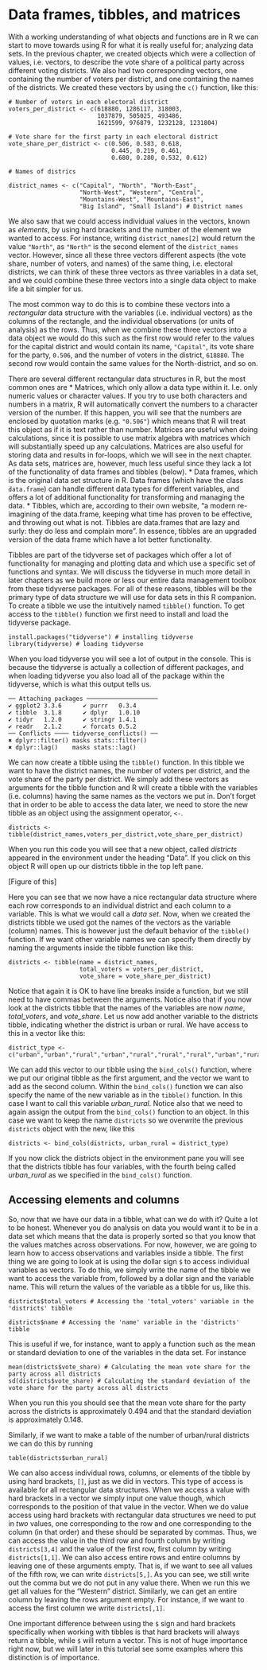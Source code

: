 # Data frames, tibbles, and matrices

With a working understanding of what objects and functions are in R we can start to move towards using R for what it is really useful for; analyzing data sets. In the previous chapter, we created objects which were a collection of values, i.e. vectors, to describe the vote share of a political party across different voting districts. We also had two corresponding vectors, one containing the number of voters per district, and one containing the names of the districts. We created these vectors by using the `c()` function, like this:

```
# Number of voters in each electoral district
voters_per_district <- c(618880, 1286117, 318003, 
                         1037879, 505025, 493486, 
                         1621599, 976879, 1232128, 1231804) 

# Vote share for the first party in each electoral district
vote_share_per_district <- c(0.506, 0.583, 0.618, 
                             0.445, 0.219, 0.461, 
                             0.680, 0.280, 0.532, 0.612) 
                             
# Names of districs

district_names <- c("Capital", "North", "North-East",
                    "North-West", "Western", "Central",
                    "Mountains-West", "Mountains-East",
                    "Big Island", "Small Island") # District names
```

We also saw that we could access individual values in the vectors, known as *elements*, by using hard brackets and the number of the element we wanted to access. For instance, writing `district_names[2]` would return the value `"North"`, as `"North"` is the second element of the `district_names` vector. However, since all these three vectors different aspects (the vote share, number of voters, and names) of the same thing, i.e. electoral districts, we can think of these three vectors as three variables in a data set, and we could combine these three vectors into a single data object to make life a bit simpler for us. 

The most common way to do this is to combine these vectors into a *rectangular* data structure with the variables (i.e. individual vectors) as the columns of the rectangle, and the individual observations (or units of analysis) as the rows. Thus, when we combine these three vectors into a data object we would do this such as the first row would refer to the values for the capital district and would contain its name, `"Capital"`, its vote share for the party, `0.506`, and the number of voters in the district, `618880`. The second row would contain the same values for the North-district, and so on. 

There are several different rectangular data structures in R, but the most common ones are
* Matrices, which only allow a data type within it. I.e. only numeric values or character values. If you try to use both characters and numbers in a matrix, R will automatically convert the numbers to a character version of the number. If this happen, you will see that the numbers are enclosed by quotation marks (e.g. `"0.506"`) which means that R will treat this object as if it is text rather than number. Matrices are useful when doing calculations, since it is possible to use matrix algebra with matrices which will substantially speed up any calculations. Matrices are also useful for storing data and results in for-loops, which we will see in the next chapter. As data sets, matrices are, however, much less useful since they lack a lot of the functionality of data frames and tibbles (below).
* Data frames, which is the original data set structure in R. Data frames (which have the class `data.frame`) can handle different data types for different variables, and offers a lot of additional functionality for transforming and managing the data.
* Tibbles, which are, according to their own website, "a modern re-imagining of the data.frame, keeping what time has proven to be effective, and throwing out what is not. Tibbles are data.frames that are lazy and surly: they do less and complain more". In essence, tibbles are an upgraded version of the data frame which have a lot better functionality.

Tibbles are part of the tidyverse set of packages which offer a lot of functionality for managing and plotting data and which use a specific set of functions and syntax. We will discuss the tidyverse in much more detail in later chapters as we build more or less our entire data management toolbox from these tidyverse packages. For all of these reasons, tibbles will be the primary type of data structure we will use for data sets in this R companion. To create a tibble we use the intuitively named `tibble()` function. To get access to the `tibble()` function we first need to install and load the tidyverse package.

```
install.packages("tidyverse") # installing tidyverse
library(tidyverse) # loading tidyverse
```

When you load tidyverse you will see a lot of output in the console. This is because the tidyverse is actually a collection of different packages, and when loading tidyverse you also load all of the package within the tidyverse, which is what this output tells us.

```
── Attaching packages ────────────────────
✔ ggplot2 3.3.6      ✔ purrr   0.3.4 
✔ tibble  3.1.8      ✔ dplyr   1.0.10
✔ tidyr   1.2.0      ✔ stringr 1.4.1 
✔ readr   2.1.2      ✔ forcats 0.5.2 
── Conflicts ──── tidyverse_conflicts() ──
✖ dplyr::filter() masks stats::filter()
✖ dplyr::lag()    masks stats::lag()
```

We can now create a tibble using the `tibble()` function. In this tibble we want to have the district names, the number of voters per district, and the vote share of the party per district. We simply add these vectors as arguments for the tibble function and R will create a tibble with the variables (i.e. columns) having the same names as the vectors we put in. Don't forget that in order to be able to access the data later, we need to store the new tibble as an object using the assignment operator,  `<-`.

```
districts <- tibble(district_names,voters_per_district,vote_share_per_district)
```

When you run this code you will see that a new object, called *districts* appeared in the environment under the heading "Data". If you click on this object R will open up our districts tibble in the top left pane.

[Figure of this]

Here you can see that we now have a nice rectangular data structure where each row corresponds to an individual district and each column to a variable. This is what we would call a *data set*. Now, when we created the districts tibble we used got the names of the vectors as the variable (column) names. This is however just the default behavior of the `tibble()` function. If we want other variable names we can specify them directly by naming the arguments inside the tibble function like this:

```
districts <- tibble(name = district_names,
                    total_voters = voters_per_district,
                    vote_share = vote_share_per_district)
```

Notice that again it is OK to have line breaks inside a function, but we still need to have commas between the arguments. Notice also that if you now look at the districts tibble that the names of the variables are now *name*, *total_voters*, and *vote_share*.  Let us now add another variable to the districts tibble, indicating whether the district is urban or rural. We have access to this in a vector like this:

```
district_type <- c("urban","urban","rural","urban","rural","rural","rural","urban","rural","rural")
```

We can add this vector to our tibble using the `bind_cols()` function, where we put our original tibble as the first argument, and the vector we want to add as the second column. Within the `bind_cols()` function we can also specify the name of the new variable as in the `tibble()` function. In this case I want to call this variable *urban_rural*. Notice also that we need to again assign the output from the `bind_cols()` function to an object. In this case we want to keep the name `districts` so we overwrite the previous `districts` object with the new, like this

```
districts <- bind_cols(districts, urban_rural = district_type)
```

If you now click the districts object in the environment pane you will see that the districts tibble has four variables, with the fourth being called *urban_rural* as we specified in the `bind_cols()` function.

## Accessing elements and columns

So, now that we have our data in a tibble, what can we do with it? Quite a lot to be honest. Whenever you do analysis on data you would want it to be in a data set which means that the data is properly sorted so that you know that the values matches across observations. For now, however, we are going to learn how to access observations and variables inside a tibble. The first thing we are going to look at is using the dollar sign `$` to access individual variables as vectors. To do this, we simply write the name of the tibble we want to access the variable from, followed by a dollar sign and the variable name. This will return the values of the variable as a tibble for us, like this.

```
districts$total_voters # Accessing the 'total_voters' variable in the 'districts' tibble

districts$name # Accessing the 'name' variable in the 'districts' tibble
```

This is useful if we, for instance, want to apply a function such as the mean or standard deviation to one of the variables in the data set. For instance

```
mean(districts$vote_share) # Calculating the mean vote share for the party across all districts
sd(districts$vote_share) # Calculating the standard deviation of the vote share for the party across all districts
```

When you run this you should see that the mean vote share for the party across the districts is approximately 0.494 and that the standard deviation is approximately 0.148.

Similarly, if we want to make a table of the number of urban/rural districts we can do this by running 

```
table(districts$urban_rural)
```


We can also access individual rows, columns, or elements of the tibble by using hard brackets, `[]`, just as we did in vectors. This type of access is available for all rectangular data structures. When we access a value with hard brackets in a vector we simply input one value though, which corresponds to the position of that value in the vector. When we do value access using hard brackets with rectangular data structures we need to put in *two* values, one corresponding to the row and one corresponding to the column (in that order) and these should be separated by commas. Thus, we can access the value in the third row and fourth column by writing `districts[3,4]` and the value of the first row, first column by writing `districts[1,1]`. We can also access entire rows and entire columns by leaving one of these arguments empty. That is, if we want to see all values of the fifth row, we can write `districts[5,]`. As you can see, we still write out the comma but we do not put in any value there. When we run this we get all values for the "Western" district. Similarly, we can get an entire column by leaving the rows argument empty. For instance, if we want to access the first column we write `districts[,1]`.

One important difference between using the `$` sign and hard brackets specifically when working with tibbles is that hard brackets will always return a tibble, while `$` will return a vector. This is not of huge importance right now, but we will later in this tutorial see some examples where this distinction is of importance.










